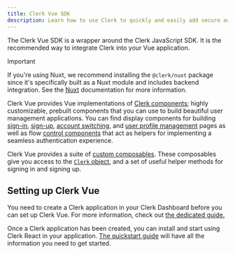 ```yaml
---
title: Clerk Vue SDK
description: Learn how to use Clerk to quickly and easily add secure authentication and user management to your Vue application.
---
```


The Clerk Vue SDK is a wrapper around the Clerk JavaScript SDK. It is the recommended way to integrate Clerk into your Vue application.

> [!IMPORTANT]
> If you're using Nuxt, we recommend installing the `@clerk/nuxt` package since it's specifically built as a Nuxt module and includes backend integration. See the [Nuxt](/docs/references/nuxt/overview) documentation for more information.

Clerk Vue provides Vue implementations of [Clerk components](/docs/components/overview); highly customizable, prebuilt components that you can use to build beautiful user management applications. You can find display components for building [sign-in](/docs/components/authentication/sign-in), [sign-up](/docs/components/authentication/sign-up), [account switching](/docs/components/user/user-button), and [user profile management](/docs/components/user/user-profile) pages as well as flow [control components](/docs/components/control/signed-in) that act as helpers for implementing a seamless authentication experience.

Clerk Vue provides a suite of [custom composables](/docs/references/vue/use-user). These composables give you access to the [`Clerk` object](/docs/references/javascript/clerk/clerk), and a set of useful helper methods for signing in and signing up.

## Setting up Clerk Vue

You need to create a Clerk application in your Clerk Dashboard before you can set up Clerk Vue. For more information, check out [the dedicated guide.](/docs/quickstarts/setup-clerk)

Once a Clerk application has been created, you can install and start using Clerk React in your application. [The quickstart guide](/docs/quickstarts/vue) will have all the information you need to get started.

